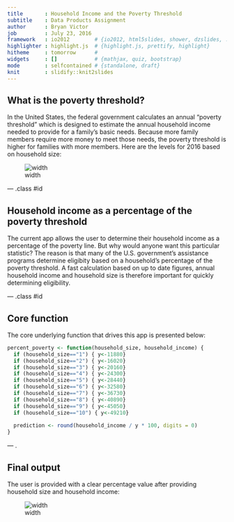 ```yaml
---
title       : Household Income and the Poverty Threshold
subtitle    : Data Products Assignment
author      : Bryan Victor
job         : July 23, 2016
framework   : io2012        # {io2012, html5slides, shower, dzslides, ...}
highlighter : highlight.js  # {highlight.js, prettify, highlight}
hitheme     : tomorrow      # 
widgets     : []            # {mathjax, quiz, bootstrap}
mode        : selfcontained # {standalone, draft}
knit        : slidify::knit2slides
---
```


## What is the poverty threshold?

In the United States, the federal government calculates an annual "poverty threshold" which is designed to estimate the annual household income needed to provide for a family's basic needs.  Because more family members require more money to meet those needs, the poverty threshold is higher for families with more members. Here are the levels for 2016 based on household size:

![width](levels.png)

<!-- Center image on slide -->
<script type="text/javascript" src="http://ajax.aspnetcdn.com/ajax/jQuery/jquery-1.7.min.js"></script>
<script type="text/javascript">
$(function() {     
  $("p:has(img)").addClass('centered'); 
});
</script>

--- .class #id 

## Household income as a percentage of the poverty threshold

The current app allows the user to determine their household income as a percentage of the poverty line.  But why would anyone want this particular statistic?  The reason is that many of the U.S. government's assistance programs determine eligibity based on a household's percentage of the poverty threshold. A fast calculation based on up to date figures, annual household income and household size is therefore important for quickly determining eligibility.

--- .class #id 

## Core function

The core underlying function that drives this app is presented below:

```r
percent_poverty <- function(household_size, household_income) {
  if (household_size=="1") { y<-11880}
  if (household_size=="2") { y<-16020}
  if (household_size=="3") { y<-20160}
  if (household_size=="4") { y<-24300}
  if (household_size=="5") { y<-28440}
  if (household_size=="6") { y<-32580}
  if (household_size=="7") { y<-36730}
  if (household_size=="8") { y<-40890}
  if (household_size=="9") { y<-45050}
  if (household_size=="10") { y<-49210}
  
  prediction <- round(household_income / y * 100, digits = 0)
}
```

--- .

## Final output

The user is provided with a clear percentage value after providing household size and household income:

![width](app.png)

<!-- Center image on slide -->
<script type="text/javascript" src="http://ajax.aspnetcdn.com/ajax/jQuery/jquery-1.7.min.js"></script>
<script type="text/javascript">
$(function() {     
  $("p:has(img)").addClass('centered'); 
});
</script>




